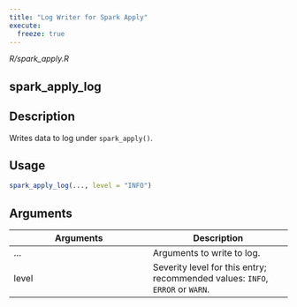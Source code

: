 ```yaml
---
title: "Log Writer for Spark Apply"
execute:
  freeze: true
---
```


*R/spark_apply.R*

## spark_apply_log

## Description
Writes data to log under `spark_apply()`. 


## Usage
```r
spark_apply_log(..., level = "INFO") 
```

## Arguments
|Arguments|Description|
|---|---|
| ... | Arguments to write to log. |
| level | Severity level for this entry; recommended values: `INFO`, `ERROR` or `WARN`. |







